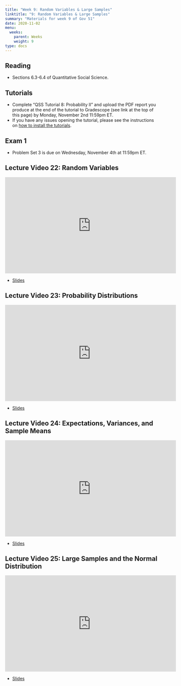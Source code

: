```yaml
---
title: "Week 9: Random Variables & Large Samples"
linktitle: "9: Random Variables & Large Samples"
summary: "Materials for week 9 of Gov 51"
date: 2020-11-02
menu:
  weeks:
    parent: Weeks
    weight: 9
type: docs
---
```


## Reading

- Sections 6.3-6.4 of Quantitative Social Science.

## Tutorials

- Complete "QSS Tutorial 8: Probability II" and upload the PDF report you produce at the end of the tutorial to Gradescope (see link at the top of this page) by Monday, November 2nd 11:59pm ET. 
- If you have any issues opening the tutorial, please see the instructions on [how to install the tutorials](/assignments/tutorials/).

## Exam 1

- Problem Set 3 is due on Wednesday, November 4th at 11:59pm ET. 

## Lecture Video 22: Random Variables

<iframe width="560" height="315" src="https://www.youtube-nocookie.com/embed/biZmmBBToRU" frameborder="0" allow="accelerometer; autoplay; clipboard-write; encrypted-media; gyroscope; picture-in-picture" allowfullscreen></iframe>

- [Slides](/slides/videos/22-rand-var.pdf)

## Lecture Video 23: Probability Distributions 

<iframe width="560" height="315" src="https://www.youtube-nocookie.com/embed/guyIEMyOtqE" frameborder="0" allow="accelerometer; autoplay; clipboard-write; encrypted-media; gyroscope; picture-in-picture" allowfullscreen></iframe>


- [Slides](/slides/videos/23-prob-dist.pdf)

## Lecture Video 24: Expectations, Variances, and Sample Means

<iframe width="560" height="315" src="https://www.youtube-nocookie.com/embed/nCvsCHmaVLs" frameborder="0" allow="accelerometer; autoplay; clipboard-write; encrypted-media; gyroscope; picture-in-picture" allowfullscreen></iframe>

- [Slides](/slides/videos/24-mean-var.pdf)

## Lecture Video 25: Large Samples and the Normal Distribution

<iframe width="560" height="315" src="https://www.youtube-nocookie.com/embed/X2PEvrm-ij8" frameborder="0" allow="accelerometer; autoplay; clipboard-write; encrypted-media; gyroscope; picture-in-picture" allowfullscreen></iframe>

- [Slides](/slides/videos/25-large-sample.pdf)
